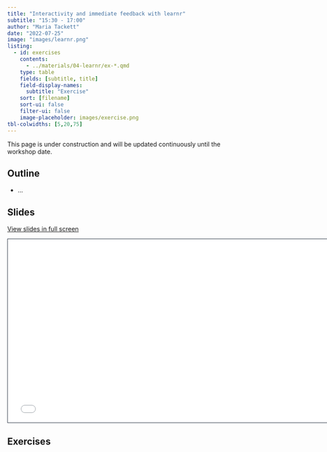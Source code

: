 ```yaml
---
title: "Interactivity and immediate feedback with learnr"
subtitle: "15:30 - 17:00"
author: "Maria Tackett"
date: "2022-07-25"
image: "images/learnr.png"
listing:
  - id: exercises
    contents:
      - ../materials/04-learnr/ex-*.qmd
    type: table
    fields: [subtitle, title]
    field-display-names:
      subtitle: "Exercise"
    sort: [filename]
    sort-ui: false
    filter-ui: false
    image-placeholder: images/exercise.png
tbl-colwidths: [5,20,75]
---
```


::: callout-warning
This page is under construction and will be updated continuously until the workshop date.
:::

## Outline

-   ...

## Slides

[View slides in full screen](../materials/04-learnr/index.html)

```{=html}
<iframe class="slide-deck" src="../materials/04-learnr/" height="420" width="747" style="border: 1px solid #2e3846;"></iframe>
```
## Exercises

::: {#exercises}
:::
